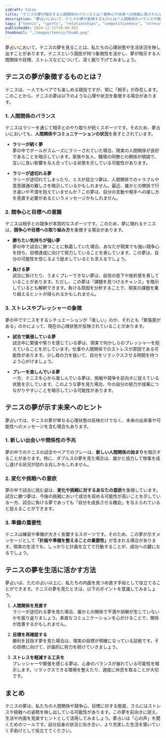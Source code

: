 ```yaml
---
isDraft: false
title: "テニスの夢が暗示する人間関係のバランスとは？競争心や未来への挑戦に隠されたヒントを解説"
description: "夢占いにおいて、テニスの夢が象徴するものとは？人間関係のバランスや競争心、未来の挑戦など、テニスが持つ多彩な意味を解説します。"
tags: ["tennis", "sports", "relationships", "competitiveness", "stress", "challenge", "energy", "goal-achievement"]
publishedAt: 2024-12-11T10:00:00Z
thumbnail: "./images/tennis/thumb.png"
---
```


夢占いにおいて、テニスの夢を見ることは、私たちの心理状態や生活状況を映し出すことがあります。テニスという競技が持つ象徴性を活かし、夢が暗示する人間関係や目標、ストレスなどについて、深く掘り下げてみましょう。

<TableOfContents />

<AdUnit />

## テニスの夢が象徴するものとは？

テニスは、一人でもペアでも楽しめる競技ですが、常に「相手」が存在します。このことから、テニスの夢は以下のような心理や状況を象徴する場合があります。

### 1. <strong>人間関係のバランス</strong>

テニスはラリーを通じて相手とのやり取りが続くスポーツです。そのため、夢占いにおいても、<strong>人間関係やコミュニケーションの状況</strong>を表すとされています。

- <strong>ラリーが続く夢</strong>
  <br />
  夢の中でボールがスムーズにラリーされていた場合、現実の人間関係が良好であることを暗示しています。家族や友人、職場の同僚との関係が順調で、互いに良い影響を与え合っている状態を示している可能性があります。

- <strong>ラリーが途切れる夢</strong>
  <br />
  ラリーが途切れてしまったり、ミスが目立つ夢は、人間関係でのトラブルや意思疎通の難しさを暗示しているかもしれません。最近、誰かとの関係で行き違いや不満を抱えていませんか？この夢は、自分の言動や相手への接し方を見直す必要があるというメッセージかもしれません。

### 2. <strong>競争心と目標への意識</strong>

テニスは相手との競争が本質的なスポーツです。このため、夢に現れるテニスは、<strong>競争心や目標への取り組み方</strong>を象徴する場合があります。

- <strong>勝ちたい気持ちが強い夢</strong>
  <br />
  夢の中で試合に勝つことに執着していた場合、あなたが現実でも強い競争心を持ち、目標達成に向けて努力していることを表しています。この夢は、自分の可能性を信じるよう励ましているとも言えるでしょう。

- <strong>負ける夢</strong>
  <br />
  試合に負けたり、うまくプレーできない夢は、自信の低下や挫折感を表していることがあります。ただし、この夢は「課題を見つけるチャンス」を暗示しているとも解釈できます。負ける原因を分析することで、現実の課題を乗り越えるヒントが得られるかもしれません。

### 3. <strong>ストレスやプレッシャーの象徴</strong>

夢の中でテニスをするシチュエーションが「楽しい」のか、それとも「緊張感がある」のかによって、現在の心理状態が反映されていることがあります。

- <strong>試合で緊張している夢</strong>
  <br />
  試合中に緊張や焦りを感じている夢は、現実で何かしらのプレッシャーを抱えていることを示しています。仕事や人間関係でのストレスが原因である可能性があります。少し肩の力を抜いて、自分をリラックスさせる時間を持つよう心がけましょう。

- <strong>プレーを楽しんでいる夢</strong>
  <br />
  一方、テニスを心から楽しんでいる夢は、挑戦や競争を前向きに捉えている状態を示しています。このような夢を見た場合、今の自分の努力が成果につながりやすいことを暗示している可能性があります。

<AdUnit />

## テニスの夢が示す未来へのヒント

夢占いでは、テニスの夢が単なる心理状態の反映だけでなく、未来の出来事や可能性へのメッセージを含む場合もあります。

### 1. <strong>新しい出会いや関係性の予兆</strong>

夢の中でのテニスの試合やペアでのプレーは、<strong>新しい人間関係の始まり</strong>を暗示することがあります。特に、ダブルスの夢を見た場合は、誰かと協力して物事を成し遂げる状況が訪れる兆しかもしれません。

### 2. <strong>変化や挑戦への意欲</strong>

夢の中で試合に挑む姿は、<strong>変化や挑戦に対するあなたの意欲</strong>を象徴しています。試合に勝つ夢は、今後の挑戦において成功を収める可能性が高いことを示している一方、試合に負ける夢であっても「自分を成長させる機会」を与えられていると捉えることができます。

### 3. <strong>準備の重要性</strong>

テニスは練習や準備が大きく影響するスポーツです。そのため、この夢が示すメッセージとして<strong>「計画や準備を整えることの重要性」</strong>が含まれる場合があります。現実の生活でも、しっかりと計画を立てて行動することが、成功への鍵になるでしょう。

<AdUnit />

## テニスの夢を生活に活かす方法

夢占いは、ただの占い以上に、私たちの内面を見つめ直す手段として役立てることができます。テニスの夢を見たときは、以下のポイントを意識してみましょう。

1. <strong>人間関係を見直す</strong>
   <br />
   ラリーが途切れる夢を見た場合、誰かとの関係で不満や誤解が生じていないかを振り返りましょう。素直なコミュニケーションを心がけることで、関係が改善するかもしれません。

2. <strong>目標を再確認する</strong>
   <br />
   勝利を目指す夢を見た場合は、現実の目標が明確になっている証拠です。その目標に向けて、計画的に努力を続けていきましょう。

3. <strong>ストレスを軽減する工夫を</strong>
   <br />
   プレッシャーや緊張を感じる夢は、心身のバランスが崩れている可能性を暗示します。リラックスできる環境を整えたり、適度に休息を取ることが大切です。

<AdUnit />

## まとめ

テニスの夢は、私たちの人間関係や競争心、目標に対する態度、さらにはストレスや挑戦への姿勢を映し出している可能性があります。この夢を前向きに捉え、生活や内面を見直すヒントとして活用してみましょう。夢占いは「心の声」を聞くためのツールです。自分自身の状況と向き合い、より充実した生活を築いていく手助けとして役立ててください。
